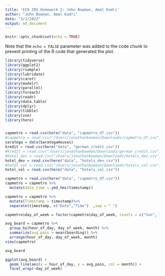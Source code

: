 ```yaml
---
title: 'ECO 395 Homework 2: John Bowman, Amal Kadri'
author: "John Bowman, Amal Kadri"
date: "3/1/2022"
output: md_document
---
```


```r
knitr::opts_chunk$set(echo = TRUE)
```

Note that the `echo = FALSE` parameter was added to the code chunk to prevent printing of the R code that generated the plot.

```r
library(tidyverse)
library(ggplot2)
library(rsample)
library(lubridate)
library(caret)
library(modelr)
library(parallel)
library(foreach)
library(readr)
library(data.table)
library(dplyr)
library(tibble)
library(zoo)
library(here)


capmetro = read.csv(here("data", "capmetro_UT.csv"))
#capmetro = read.csv("/Users/jonathanbowman/Downloads/capmetro_UT.csv")
saratoga = data(SaratogaHouses)
kredit = read.csv(here("data", "german_credit.csv"))
#kredit = read.csv("/Users/jonathanbowman/Downloads/german_credit.csv")
#hotel_dev = read.csv("/Users/jonathanbowman/Downloads/hotels_dev.csv")
hotel_dev = read.csv(here("data", "hotels_dev.csv"))
#hotel_val = read.csv("/Users/jonathanbowman/Downloads/hotels_val.csv")
hotel_val = read.csv(here("data", "hotels_val.csv"))
```

```r
capmetro = read.csv(here("data", "capmetro_UT.csv"))
capmetro = capmetro %>%
  mutate(date_time = ymd_hms(timestamp))

capmetro = capmetro %>% 
  mutate(Timestamp = timestamp)%>%
  separate(timestamp, c("Date","Time")  ,sep = " ")

capmetro$day_of_week = factor(capmetro$day_of_week, levels = c("Sun", "Mon", "Tue", "Wed", "Thu", "Fri", "Sat"))

avg_board = capmetro %>% 
  group_by(hour_of_day, day_of_week, month) %>% 
  summarize(avg_pass = mean(boarding)) %>% 
  arrange(hour_of_day, day_of_week, month)
view(capmetro)

avg_board

ggplot(avg_board) +
  geom_line(aes(x = hour_of_day, y = avg_pass, col = month)) + 
  facet_wrap(~day_of_week)
  
```



